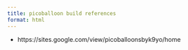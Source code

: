```yaml
---
title: picoballoon build references
format: html
---
```


- https://sites.google.com/view/picoballoonsbyk9yo/home
